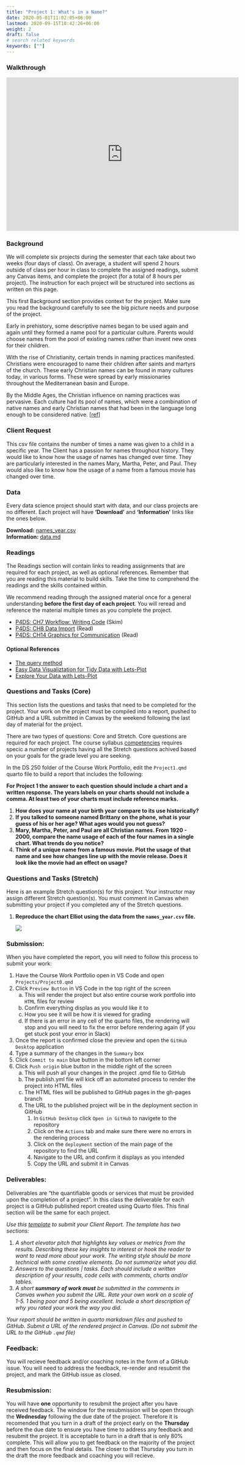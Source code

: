 ```yaml
---
title: "Project 1: What's in a Name?"
date: 2020-05-01T11:02:05+06:00
lastmod: 2020-09-15T10:42:26+06:00
weight: 2
draft: false
# search related keywords
keywords: [""]
---
```



### Walkthrough
```{=html}
<iframe id="kaltura_player" src="https://cdnapisec.kaltura.com/p/1157612/sp/115761200/embedIframeJs/uiconf_id/41338032/partner_id/1157612?iframeembed=true&playerId=kaltura_player&entry_id=1_kyqqr45q&flashvars[localizationCode]=en&amp;flashvars[sideBarContainer.plugin]=true&amp;flashvars[sideBarContainer.position]=left&amp;flashvars[sideBarContainer.clickToClose]=true&amp;flashvars[chapters.plugin]=true&amp;flashvars[chapters.layout]=vertical&amp;flashvars[chapters.thumbnailRotator]=false&amp;flashvars[streamSelector.plugin]=true&amp;flashvars[EmbedPlayer.SpinnerTarget]=videoHolder&amp;flashvars[dualScreen.plugin]=true&amp;flashvars[Kaltura.addCrossoriginToIframe]=true&amp;&wid=1_c38ogxtt" width="608" height="402" allowfullscreen webkitallowfullscreen mozAllowFullScreen allow="autoplay *; fullscreen *; encrypted-media *" sandbox="allow-downloads allow-forms allow-same-origin allow-scripts allow-top-navigation allow-pointer-lock allow-popups allow-modals allow-orientation-lock allow-popups-to-escape-sandbox allow-presentation allow-top-navigation-by-user-activation" frameborder="0" title="W02 - Project 1 Walkthrough"></iframe>
```


### Background

::: {.callout-note collapse="true"}

We will complete six projects during the semester that each take about two weeks (four days of class).  On average, a student will spend 2 hours outside of class per hour in class to complete the assigned readings, submit any Canvas items, and complete the project (for a total of 8 hours per project). The instruction for each project will be structured into sections as written on this page. 

This first Background section provides context for the project. Make sure you read the background carefully to see the big picture needs and purpose of the project.
:::

Early in prehistory, some descriptive names began to be used again and again until they formed a name pool for a particular culture. Parents would choose names from the pool of existing names rather than invent new ones for their children. 

With the rise of Christianity, certain trends in naming practices manifested. Christians were encouraged to name their children after saints and martyrs of the church. These early Christian names can be found in many cultures today, in various forms. These were spread by early missionaries throughout the Mediterranean basin and Europe.  

By the Middle Ages, the Christian influence on naming practices was pervasive. Each culture had its pool of names, which were a combination of native names and early Christian names that had been in the language long enough to be considered native. [[ref](https://heraldry.sca.org/names/namehist.html)]


### Client Request

This csv file contains the number of times a name was given to a child in a specific year. The Client has a passion for names throughout history. They would like to know how the usage of names has changed over time. They are particularly interested in the names Mary, Martha, Peter, and Paul. They would also like to know how the usage of a name from a famous movie has changed over time.


### Data

::: {.callout-note collapse="true"}
Every data science project should start with data, and our class projects are no different. Each project will have __'Download'__ and __'Information'__ links like the ones below.
:::

__Download:__ [names_year.csv](https://github.com/byuidatascience/data4names/raw/master/data-raw/names_year/names_year.csv)   
__Information:__ [data.md](https://github.com/byuidatascience/data4names/blob/master/data.md)


### Readings

::: {.callout-note collapse="true"}
The Readings section will contain links to reading assignments that are required for each project, as well as optional references. Remember that you are reading this material to build skills. Take the time to comprehend the readings and the skills contained within.  

We recommend reading through the assigned material once for a general understanding **before the first day of each project**.  You will reread and reference the material multiple times as you complete the project.
:::

- [P4DS: CH7 Workflow: Writing Code](https://aeturrell.github.io/python4DS/workflow-writing-code.html) (Skim)
- [P4DS: CH8 Data Import](https://aeturrell.github.io/python4DS/data-import.html) (Read)
- [P4DS: CH14 Graphics for Communication](https://aeturrell.github.io/python4DS/communicate-plots.html) (Read)


#### Optional References

- [The query method](https://pandas.pydata.org/pandas-docs/stable/user_guide/indexing.html#the-query-method)
- [Easy Data Visualiztation for Tidy Data with Lets-Plot](https://aeturrell.github.io/coding-for-economists/vis-letsplot.html)
- [Explore Your Data with Lets-Plot](https://lets-plot.org/python/index.html#explore-your-data-with-lets-plot)


### Questions and Tasks (Core)

::: {.callout-note collapse="true"}
This section lists the questions and tasks that need to be completed for the project. Your work on the project must be compiled into a report, pushed to GitHub and a URL submitted in Canvas by the weekend following the last day of material for the project. 

There are two types of questions: Core and Stretch. Core questions are required for each project. The course syllabus [competencies](../Syllabus/competency.qmd) requires specic a number of projects having all the Stretch questions achived based on your goals for the grade level you are seeking.
:::

In the DS 250 folder of the Course Work Portfolio, edit the `Project1.qmd` quarto file to build a report that includes the following:  

__For Project 1 the answer to each question should include a chart **and** a written response. The years labels on your charts should not include a comma. At least **two** of your charts must include reference marks.__  

1. __How does your name at your birth year compare to its use historically?__  
1. __If you talked to someone named Brittany on the phone, what is your guess of his or her age? What ages would you not guess?__  
1. __Mary, Martha, Peter, and Paul are all Christian names. From 1920 - 2000, compare the name usage of each of the four names in a single chart. What trends do you notice?__  
1. __Think of a unique name from a famous movie. Plot the usage of that name and see how changes line up with the movie release. Does it look like the movie had an effect on usage?__  


### Questions and Tasks (Stretch)

Here is an example Stretch question(s) for this project. Your instructor may assign different Stretch question(s). You must comment in Canvas when submitting your project if you completed any of the Stretch questions.  

1. __Reproduce the chart Elliot using the data from the `names_year.csv` file.__

    ![](/Images/elliot_chart.png)


### Submission:
::: {.callout-note collapse="false"}
When you have completed the report, you will need to follow this process to submit your work:

1. Have the Course Work Portfolio open in VS Code and open `Projects/Project0.qmd`
1. Click `Preview Button` in VS Code in the top right of the screen
    a. This will render the project but also entire course work portfolio into `HTML` files for review
    b. Confirm everything displas as you would like it to
    c. How you see it will be how it is viewed for grading
    d. If there is an error in any cell of the quarto files, the rendering will stop and you will need to fix the error before rendering again (if you get stuck post your error in Slack)
1. Once the report is confirmed close the preview and open the `GitHub Desktop` application
1. Type a summary of the changes in the `Summary` box
1. Click `Commit to main` blue button in the bottom left corner
1. Click `Push origin` blue button in the middle right of the screen
    a. This will push all your changes in the project .qmd file to GitHub
    b. The publish.yml file will kick off an automated process to render the project into HTML files
    c. The HTML files will be published to GitHub pages in the gh-pages branch
    d. The URL to the published project will be in the deployment section in GitHub
        1. In `GitHub Desktop` click `Open in GitHub` to navigete to the repository
        2. Click on the `Actions` tab and make sure there were no errors in the rendering process
        3. Click on the `deployment` section of the main page of the repository to find the URL
        4. Navigate to the URL and confirm it displays as you intended
        5. Copy the URL and submit it in Canvas
:::


### Deliverables:

::: {.callout-note collapse="true"}
Deliverables are “the quantifiable goods or services that must be provided upon the completion of a project”. In this class the deliverable for each project is a GitHub published report created using Quarto files. This final section will be the same for each project. 
:::

_Use this [template](../Templates/ds250_project_template.qmd) to submit your Client Report. The template has two sections:_

1. _A short elevator pitch that highlights key values or metrics from the results. Describing these key insights to interest or hook the reader to want to read more about your work. The writing style should be more technical with some creative elements. Do not summarize what you did._  
1. _Answers to the questions | tasks. Each should include a written description of your results, code cells with comments, charts and/or tables._  
1. _A short __summary of work must__ be submitted in the comments in Canvas wwhen you submit the URL. Rate your own work on a scale of 1-5. 1 being poor and 5 being excellent. Include a short description of why you rated your work the way you did._

::: {.callout-note collapse="true"}
_Your report should be written in quarto markdown files and pushed to GitHub. Submit a URL of the rendered project in Canvas. (Do not submit the URL to the GitHub `.qmd` file)_  
:::


### Feedback:
::: {.callout-note collapse="false"}
You will recieve feedback and/or coaching notes in the form of a GitHub issue. You will need to address the feedback, re-render and resubmit the project, and mark the GitHub issue as closed.
:::

### Resubmission:
::: {.callout-note collapse="false"}
You will have __one__ opportunity to resubmit the project after you have received feedback. The window for the resubmission will be open through the __Wednesday__ following the due date of the project. Therefore it is recomended that you turn in a draft of the project early on the __Thursday__ before the due date to ensure you have time to address any feedback and resubmit the project. It is acceptable to turn in a draft that is only 80% complete. This will allow you to get feedback on the majority of the project and then focus on the final details. The closer to that Thursday you turn in the draft the more feedback and coaching you will recieve.
:::